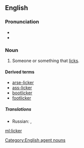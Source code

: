 ==English==

===Pronunciation===
* {{IPA|lɪkə}}
* {{homophones|lang=en|liquor}}

===Noun===
{{en-noun}}

# Someone or something that [[lick]]s.

====Derived terms====
* [[arse-licker]]
* [[ass-licker]]
* [[bootlicker]]
* [[footlicker]]

=====Translations=====
{{trans-top|someone or something that licks}}
{{trans-mid}}
* Russian: {{t+|ru|лизу́н|m|sc=Cyrl}}, {{t+|ru|лизу́нья|f|sc=Cyrl}}
{{trans-bottom}}

[[Category:English agent nouns]]

[[ml:licker]]